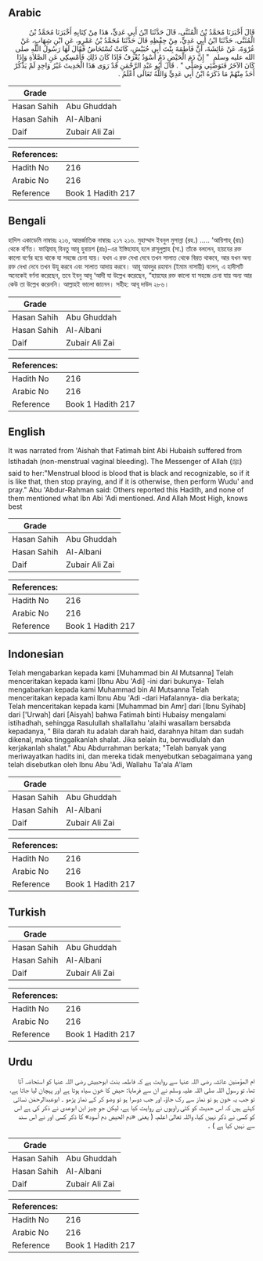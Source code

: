 ## Arabic


<div dir="rtl" lang="ar" style={{fontSize:'larger',backgroundColor:'#f8f9fa',padding:20}}>
قَالَ أَخْبَرَنَا مُحَمَّدُ بْنُ الْمُثَنَّى، قَالَ حَدَّثَنَا ابْنُ أَبِي عَدِيٍّ، هَذَا مِنْ كِتَابِهِ أَخْبَرَنَا مُحَمَّدُ بْنُ الْمُثَنَّى، حَدَّثَنَا ابْنُ أَبِي عَدِيٍّ، مِنْ حِفْظِهِ قَالَ حَدَّثَنَا مُحَمَّدُ بْنُ عَمْرٍو، عَنِ ابْنِ شِهَابٍ، عَنْ عُرْوَةَ، عَنْ عَائِشَةَ، أَنَّ فَاطِمَةَ بِنْتَ أَبِي حُبَيْشٍ، كَانَتْ تُسْتَحَاضُ فَقَالَ لَهَا رَسُولُ اللَّهِ صلى الله عليه وسلم ‏ "‏ إِنَّ دَمَ الْحَيْضِ دَمٌ أَسْوَدُ يُعْرَفُ فَإِذَا كَانَ ذَلِكِ فَأَمْسِكِي عَنِ الصَّلاَةِ وَإِذَا كَانَ الآخَرُ فَتَوَضَّئِي وَصَلِّي ‏"‏ ‏.‏ قَالَ أَبُو عَبْدِ الرَّحْمَنِ قَدْ رَوَى هَذَا الْحَدِيثَ غَيْرُ وَاحِدٍ لَمْ يَذْكُرْ أَحَدٌ مِنْهُمْ مَا ذَكَرَهُ ابْنُ أَبِي عَدِيٍّ وَاللَّهُ تَعَالَى أَعْلَمُ ‏.‏
</div>
<div style={{backgroundColor:'#f8f9fa',padding:20, marginBottom: 10}}><table> <thead> <tr> <th>Grade</th> <th></th> </tr> </thead> <tbody> <tr><td>Hasan Sahih</td><td>Abu Ghuddah</td></tr><tr><td>Hasan Sahih</td><td>Al-Albani</td></tr><tr><td>Daif</td><td>Zubair Ali Zai</td></tr></tbody></table><table> <thead> <tr> <th>References:</th> <th></th> </tr> </thead> <tbody><tr><td>Hadith No</td><td>216</td></tr><tr><td>Arabic No</td><td>216</td></tr><tr><td>Reference</td><td>Book 1 Hadith 217</td></tr></tbody></table></div>

## Bengali


<div dir="ltr" lang="bn" style={{fontSize:'larger',backgroundColor:'#f8f9fa',padding:20}}>
হাদিস একাডেমি নাম্বারঃ ২১৬, আন্তর্জাতিক নাম্বারঃ ২১৭ ২১৬. মুহাম্মাদ ইবনুল মুসান্না (রহ.) ..... ‘আয়িশাহ্ (রাঃ) থেকে বর্ণিত। ফাত্বিমাহ্ বিনতু আবূ হুবায়শ (রাঃ)-এর ইস্তিহাযাহ্ হলে রাসূলুল্লাহ (সা.) তাঁকে বললেন, হায়যের রক্ত কালো বর্ণের হয়ে থাকে যা সহজে চেনা যায়। যখন এ রক্ত দেখা দেবে তখন সালাত থেকে বিরত থাকবে, আর যখন অন্য রক্ত দেখা দেবে তখন উযূ করবে এবং সালাত আদায় করবে। আবূ আবদুর রহমান (ইমাম নাসায়ী) বলেন, এ হাদীসটি অনেকেই বর্ণনা করেছেন, তবে ইবনু আবূ ‘আদী যা উল্লেখ করেছেন, “হায়যের রক্ত কালো যা সহজে চেনা যায় অন্য আর কেউ তা উল্লেখ করেননি। আল্লাহই ভালো জানেন। সহীহ: আবূ দাউদ ২৮৬।
</div>
<div style={{backgroundColor:'#f8f9fa',padding:20, marginBottom: 10}}><table> <thead> <tr> <th>Grade</th> <th></th> </tr> </thead> <tbody> <tr><td>Hasan Sahih</td><td>Abu Ghuddah</td></tr><tr><td>Hasan Sahih</td><td>Al-Albani</td></tr><tr><td>Daif</td><td>Zubair Ali Zai</td></tr></tbody></table><table> <thead> <tr> <th>References:</th> <th></th> </tr> </thead> <tbody><tr><td>Hadith No</td><td>216</td></tr><tr><td>Arabic No</td><td>216</td></tr><tr><td>Reference</td><td>Book 1 Hadith 217</td></tr></tbody></table></div>

## English


<div dir="ltr" lang="en" style={{fontSize:'larger',backgroundColor:'#f8f9fa',padding:20}}>
It was narrated from 'Aishah that Fatimah bint Abi Hubaish suffered from Istihadah (non-menstrual vaginal bleeding). The Messenger of Allah (ﷺ) said to her:"Menstrual blood is blood that is black and recognizable, so if it is like that, then stop praying, and if it is otherwise, then perform Wudu' and pray." Abu 'Abdur-Rahman said: Others reported this Hadith, and none of them mentioned what Ibn Abi 'Adi mentioned. And Allah Most High, knows best
</div>
<div style={{backgroundColor:'#f8f9fa',padding:20, marginBottom: 10}}><table> <thead> <tr> <th>Grade</th> <th></th> </tr> </thead> <tbody> <tr><td>Hasan Sahih</td><td>Abu Ghuddah</td></tr><tr><td>Hasan Sahih</td><td>Al-Albani</td></tr><tr><td>Daif</td><td>Zubair Ali Zai</td></tr></tbody></table><table> <thead> <tr> <th>References:</th> <th></th> </tr> </thead> <tbody><tr><td>Hadith No</td><td>216</td></tr><tr><td>Arabic No</td><td>216</td></tr><tr><td>Reference</td><td>Book 1 Hadith 217</td></tr></tbody></table></div>

## Indonesian


<div dir="ltr" lang="id" style={{fontSize:'larger',backgroundColor:'#f8f9fa',padding:20}}>
Telah mengabarkan kepada kami [Muhammad bin Al Mutsanna] Telah menceritakan kepada kami [Ibnu Abu 'Adi] -ini dari bukunya- Telah mengabarkan kepada kami Muhammad bin Al Mutsanna Telah menceritakan kepada kami Ibnu Abu 'Adi -dari Hafalannya- dia berkata; Telah menceritakan kepada kami [Muhammad bin Amr] dari [Ibnu Syihab] dari ['Urwah] dari [Aisyah] bahwa Fatimah binti Hubaisy mengalami istihadhah, sehingga Rasulullah shallallahu 'alaihi wasallam bersabda kepadanya, " Bila darah itu adalah darah haid, darahnya hitam dan sudah dikenal, maka tinggalkanlah shalat. Jika selain itu, berwudlulah dan kerjakanlah shalat." Abu Abdurrahman berkata; "Telah banyak yang meriwayatkan hadits ini, dan mereka tidak menyebutkan sebagaimana yang telah disebutkan oleh Ibnu Abu 'Adi, Wallahu Ta'ala A'lam
</div>
<div style={{backgroundColor:'#f8f9fa',padding:20, marginBottom: 10}}><table> <thead> <tr> <th>Grade</th> <th></th> </tr> </thead> <tbody> <tr><td>Hasan Sahih</td><td>Abu Ghuddah</td></tr><tr><td>Hasan Sahih</td><td>Al-Albani</td></tr><tr><td>Daif</td><td>Zubair Ali Zai</td></tr></tbody></table><table> <thead> <tr> <th>References:</th> <th></th> </tr> </thead> <tbody><tr><td>Hadith No</td><td>216</td></tr><tr><td>Arabic No</td><td>216</td></tr><tr><td>Reference</td><td>Book 1 Hadith 217</td></tr></tbody></table></div>

## Turkish


<div dir="ltr" lang="tr" style={{fontSize:'larger',backgroundColor:'#f8f9fa',padding:20}}>

</div>
<div style={{backgroundColor:'#f8f9fa',padding:20, marginBottom: 10}}><table> <thead> <tr> <th>Grade</th> <th></th> </tr> </thead> <tbody> <tr><td>Hasan Sahih</td><td>Abu Ghuddah</td></tr><tr><td>Hasan Sahih</td><td>Al-Albani</td></tr><tr><td>Daif</td><td>Zubair Ali Zai</td></tr></tbody></table><table> <thead> <tr> <th>References:</th> <th></th> </tr> </thead> <tbody><tr><td>Hadith No</td><td>216</td></tr><tr><td>Arabic No</td><td>216</td></tr><tr><td>Reference</td><td>Book 1 Hadith 217</td></tr></tbody></table></div>

## Urdu


<div dir="rtl" lang="ur" style={{fontSize:'larger',backgroundColor:'#f8f9fa',padding:20}}>
ام المؤمنین عائشہ رضی اللہ عنہا سے روایت ہے کہ فاطمہ بنت ابوحبیش رضی اللہ عنہا کو استحاضہ آتا تھا، تو رسول اللہ صلی اللہ علیہ وسلم نے ان سے فرمایا: حیض کا خون سیاہ ہوتا ہے اور پہچان لیا جاتا ہے، تو جب یہ خون ہو تو نماز سے رک جاؤ، اور جب دوسرا ہو تو وضو کر کے نماز پڑھو ۔ ابوعبدالرحمٰن نسائی کہتے ہیں کہ اس حدیث کو کئی راویوں نے روایت کیا ہے، لیکن جو چیز ابن ابوعدی نے ذکر کی ہے اس کو کسی نے ذکر نہیں کیا، واللہ تعالیٰ اعلم، ( یعنی «دم الحیض دم أسود» کا ذکر کسی اور نے اس سند سے نہیں کیا ہے ) ۔
</div>
<div style={{backgroundColor:'#f8f9fa',padding:20, marginBottom: 10}}><table> <thead> <tr> <th>Grade</th> <th></th> </tr> </thead> <tbody> <tr><td>Hasan Sahih</td><td>Abu Ghuddah</td></tr><tr><td>Hasan Sahih</td><td>Al-Albani</td></tr><tr><td>Daif</td><td>Zubair Ali Zai</td></tr></tbody></table><table> <thead> <tr> <th>References:</th> <th></th> </tr> </thead> <tbody><tr><td>Hadith No</td><td>216</td></tr><tr><td>Arabic No</td><td>216</td></tr><tr><td>Reference</td><td>Book 1 Hadith 217</td></tr></tbody></table></div>